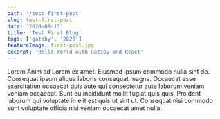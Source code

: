 ```yaml
---
path: '/test-first-post'
slug: test-first-post
date: '2020-08-13'
title: 'Test First Blog'
tags: ['gatsby', '2020']
featureImage: first-post.jpg
excerpt: 'Hello World with Gatsby and React'
---
```


Lorem Anim ad Lorem ex amet. Eiusmod ipsum commodo nulla sint do. Consequat ipsum aliqua laboris consequat magna. Occaecat esse exercitation occaecat duis aute qui consectetur aute laborum veniam veniam occaecat. Sunt eu incididunt mollit fugiat quis quis. Proident laborum qui voluptate in elit est quis ut sint ut. Consequat nisi commodo sunt voluptate officia nisi veniam occaecat amet nulla.
